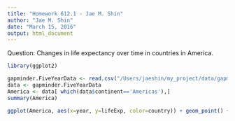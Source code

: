 ```yaml
---
title: "Homework 612.1 - Jae M. Shin"
author: "Jae M. Shin"
date: "March 15, 2016"
output: html_document
---
```


Question: Changes in life expectancy over time in countries in America. 


```r
library(ggplot2)

gapminder.FiveYearData <- read.csv("/Users/jaeshin/my_project/data/gapminder-FiveYearData.csv")
data <- gapminder.FiveYearData
America <- data[ which(data$continent=='Americas'),]
summary(America)
```


```r
ggplot(America, aes(x=year, y=lifeExp, color=country)) + geom_point() + facet_grid(. ~ continent) +scale_y_log10() + geom_smooth(method="lm", color="red")
```

